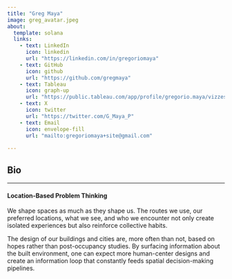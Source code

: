 ```yaml
---
title: "Greg Maya"
image: greg_avatar.jpeg
about:
  template: solana
  links:
    - text: LinkedIn
      icon: linkedin
      url: "https://linkedin.com/in/gregoriomaya"
    - text: GitHub
      icon: github
      url: "https://github.com/gregmaya"
    - text: Tableau
      icon: graph-up
      url: "https://public.tableau.com/app/profile/gregorio.maya/vizzes"
    - text: X
      icon: twitter
      url: "https://twitter.com/G_Maya_P"
    - text: Email
      icon: envelope-fill
      url: "mailto:gregoriomaya+site@gmail.com"
      
---
```


## Bio



____________

#### Location-Based Problem Thinking

We shape spaces as much as they shape us. The routes we use, our preferred locations, what we see, and who we encounter not only create isolated experiences but also reinforce collective habits.

The design of our buildings and cities are, more often than not, based on hopes rather than post-occupancy studies. By surfacing information about the built environment, one can expect more human-center designs and create an information loop that constantly feeds spatial decision-making pipelines.
